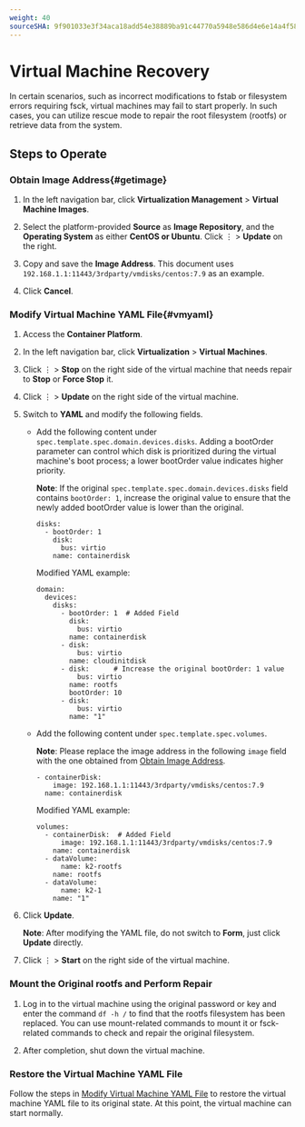 ```yaml
---
weight: 40
sourceSHA: 9f901033e3f34aca18add54e38889ba91c44770a5948e586d4e6e14a4f58931b
---
```


# Virtual Machine Recovery

In certain scenarios, such as incorrect modifications to fstab or filesystem errors requiring fsck, virtual machines may fail to start properly. In such cases, you can utilize rescue mode to repair the root filesystem (rootfs) or retrieve data from the system.

## Steps to Operate

### Obtain Image Address\{#getimage}

1. In the left navigation bar, click **Virtualization Management** > **Virtual Machine Images**.

2. Select the platform-provided **Source** as **Image Repository**, and the **Operating System** as either **CentOS or Ubuntu**. Click ⋮ > **Update** on the right.

3. Copy and save the **Image Address**. This document uses `192.168.1.1:11443/3rdparty/vmdisks/centos:7.9` as an example.

4. Click **Cancel**.

### Modify Virtual Machine YAML File\{#vmyaml}

1. Access the **Container Platform**.

2. In the left navigation bar, click **Virtualization** > **Virtual Machines**.

3. Click ⋮ > **Stop** on the right side of the virtual machine that needs repair to **Stop** or **Force Stop** it.

4. Click ⋮ > **Update** on the right side of the virtual machine.

5. Switch to **YAML** and modify the following fields.

   - Add the following content under `spec.template.spec.domain.devices.disks`. Adding a bootOrder parameter can control which disk is prioritized during the virtual machine's boot process; a lower bootOrder value indicates higher priority.

     **Note**: If the original `spec.template.spec.domain.devices.disks` field contains `bootOrder: 1`, increase the original value to ensure that the newly added bootOrder value is lower than the original.

     ```
     disks:
       - bootOrder: 1
         disk:
           bus: virtio
         name: containerdisk
     ```

     Modified YAML example:

     ```
     domain:
       devices:
         disks:
           - bootOrder: 1  # Added Field
             disk:
               bus: virtio
             name: containerdisk
           - disk:
               bus: virtio
             name: cloudinitdisk
           - disk:      # Increase the original bootOrder: 1 value
               bus: virtio
             name: rootfs
             bootOrder: 10
           - disk:
               bus: virtio
             name: "1"
     ```

   - Add the following content under `spec.template.spec.volumes`.

     **Note**: Please replace the image address in the following `image` field with the one obtained from [Obtain Image Address](#getimage).

     ```
     - containerDisk:
         image: 192.168.1.1:11443/3rdparty/vmdisks/centos:7.9
       name: containerdisk
     ```

     Modified YAML example:

     ```
     volumes:
       - containerDisk:  # Added Field
           image: 192.168.1.1:11443/3rdparty/vmdisks/centos:7.9
         name: containerdisk
       - dataVolume:
           name: k2-rootfs
         name: rootfs
       - dataVolume:
           name: k2-1
         name: "1"
     ```

6. Click **Update**.

   **Note**: After modifying the YAML file, do not switch to **Form**, just click **Update** directly.

7. Click ⋮ > **Start** on the right side of the virtual machine.

### Mount the Original rootfs and Perform Repair

1. Log in to the virtual machine using the original password or key and enter the command `df -h /` to find that the rootfs filesystem has been replaced. You can use mount-related commands to mount it or fsck-related commands to check and repair the original filesystem.

2. After completion, shut down the virtual machine.

### Restore the Virtual Machine YAML File

Follow the steps in [Modify Virtual Machine YAML File](#vmyaml) to restore the virtual machine YAML file to its original state. At this point, the virtual machine can start normally.
